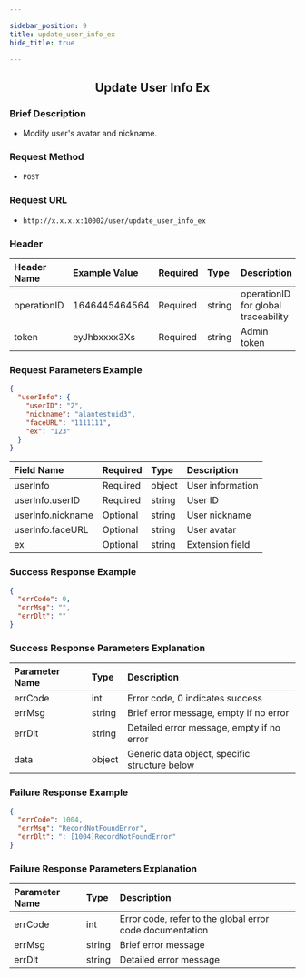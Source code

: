 ```yaml
---

sidebar_position: 9  
title: update_user_info_ex  
hide_title: true  

---
```


<center>

## Update User Info Ex

</center>

### Brief Description
- Modify user's avatar and nickname.

### Request Method
- `POST`

### Request URL
- `http://x.x.x.x:10002/user/update_user_info_ex` 

### Header
| Header Name | Example Value | Required | Type | Description |
|:------------|:--------------|:---------|:-----|:------------|
|operationID  |1646445464564  |Required  |string|operationID for global traceability|
|token        |eyJhbxxxx3Xs   |Required  |string|Admin token|

### Request Parameters Example

```json
{
  "userInfo": {
    "userID": "2",
    "nickname": "alantestuid3",
    "faceURL": "1111111",
    "ex": "123"
  }
}
```

| Field Name       | Required | Type   | Description   |
|:-----------------|:---------|:-------|:--------------|
|userInfo          | Required | object | User information |
|userInfo.userID   | Required | string | User ID |
|userInfo.nickname | Optional | string | User nickname |
|userInfo.faceURL  | Optional | string | User avatar |
|ex                | Optional | string | Extension field |

### Success Response Example

```json
{
  "errCode": 0,
  "errMsg": "",
  "errDlt": ""
}
```

### Success Response Parameters Explanation

| Parameter Name | Type   | Description |
|:---------------|:-------|:------------|
|errCode         | int    | Error code, 0 indicates success |
|errMsg          | string | Brief error message, empty if no error |
|errDlt          | string | Detailed error message, empty if no error |
|data            | object | Generic data object, specific structure below |

### Failure Response Example

```json
{
  "errCode": 1004,
  "errMsg": "RecordNotFoundError",
  "errDlt": ": [1004]RecordNotFoundError"
}
```

### Failure Response Parameters Explanation

| Parameter Name | Type   | Description |
|:---------------|:-------|:------------|
|errCode         | int    | Error code, refer to the global error code documentation |
|errMsg          | string | Brief error message |
|errDlt          | string | Detailed error message |